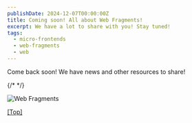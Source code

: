 ```yaml
---
publishDate: 2024-12-07T00:00:00Z
title: Coming soon! All about Web Fragments!
excerpt: We have a lot to share with you! Stay tuned!
tags:
  - micro-frontends
  - web-fragments
  - web
---
```



Come back soon! We have news and other resources to share!

<Tweet id="https://twitter.com/jonathan_gelin/status/1865057440879739112" />

{/* <YouTube id="y9n6HkftavM" /> */}

![Web Fragments](../../assets/images/webfragmentssplash.png)

[[Top]](#top)
